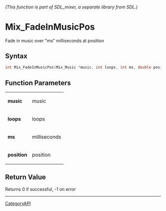 ====== (This function is part of SDL_mixer, a separate library from SDL.) ======
= Mix_FadeInMusicPos =

Fade in music over "ms" milliseconds at position 

== Syntax ==

<syntaxhighlight lang='c'>
int Mix_FadeInMusicPos(Mix_Music *music, int loops, int ms, double position);
</syntaxhighlight>

== Function Parameters ==

{|
|'''music'''
|music
|-
|'''loops'''
|loops
|-
|'''ms'''
|milliseconds
|-
|'''position'''
|position
|}

== Return Value ==

Returns 0 if successful, -1 on error

----
[[CategoryAPI]]


